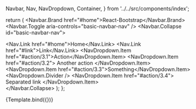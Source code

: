   Navbar,
  Nav,
  NavDropdown,
  Container,
} from '../../src/components/index';

<Meta title="Components/Navigation/Navbar" component={Navbar} />

  return (
    <Navbar bg="light" expand="md">
      <Container>
        <Navbar.Brand href="#home">React-Bootstrap</Navbar.Brand>
        <Navbar.Toggle aria-controls="basic-navbar-nav" />
        <Navbar.Collapse id="basic-navbar-nav">
          <Nav className="me-auto">
            <Nav.Link href="#home">Home</Nav.Link>
            <Nav.Link href="#link">Link</Nav.Link>
            <NavDropdown
              title="Dropdown"
              id="basic-nav-dropdown"
              href="https://google.com"
            >
              <NavDropdown.Item href="#action/3.1">Action</NavDropdown.Item>
              <NavDropdown.Item href="#action/3.2">
                Another action
              </NavDropdown.Item>
              <NavDropdown.Item href="#action/3.3">Something</NavDropdown.Item>
              <NavDropdown.Divider />
              <NavDropdown.Item href="#action/3.4">
                Separated link
              </NavDropdown.Item>
            </NavDropdown>
          </Nav>
        </Navbar.Collapse>
      </Container>
    </Navbar>
  );
};

<Canvas>
  <Story name="Default">{Template.bind({})}</Story>
</Canvas>
